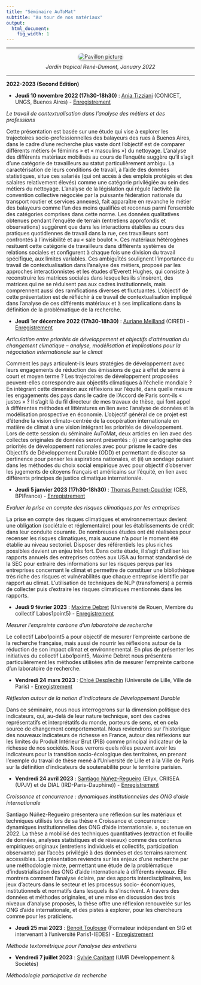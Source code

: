 ```yaml
---
title: "Séminaire AuToMat"
subtitle: "Au tour de nos matériaux"
output:
  html_document:
    fig_width: 1
---
```




<link rel="shortcut icon" href="favicon.ico">

----


<!---

<img src="images/pavillon_Indochine.jpg" align="right" width="440px"/>


<br clear="left"/>

![](images/pavillon_indo_modif.jpg)
--->

<style>
figure {
  text-align: center;
}

figcaption {
  margin-top: 10px;
}
</style>

<style>
  .rounded-image {
    border-radius: 10px; /* Ajoute des coins arrondis de 10 pixels */
    box-shadow: 0px 2px 4px rgba(0, 0, 0, 0.4); /* Ajoute une ombre de 2 pixels de hauteur et 4 pixels de flou */
  }
</style>

<p>
<div class="row">
<figure>
  <img alt="Pavillon picture" src="images/pavillon_indo_modif.jpg" class="rounded-image"/>
  <figcaption> <i>Jardin tropical René-Dumont, January 2022 </i> </figcaption>
</figure>
</div>
</p>



---

**2022-2023 (Second Edition)**


- **Jeudi 10 novembre 2022 (17h30-18h30)** : [Ania Tizziani](https://feminisationlabour.wordpress.com/members/dr-ania-tizziani-conicet/) (CONICET, UNGS, Buenos Aires) - [Enregistrement](https://www.youtube.com/watch?v=3s741WNgK50)

*Le travail de contextualisation dans l'analyse des métiers et des professions*

Cette présentation est basée sur une étude qui vise à explorer les trajectoires socio-professionnelles des balayeurs des rues à Buenos Aires, dans le cadre d'une recherche plus vaste dont l'objectif est de comparer différents métiers (« féminins » et « masculins ») du nettoyage. L'analyse des différents matériaux mobilisés au cours de l'enquête suggère qu'il s'agit d'une catégorie de travailleurs au statut particulièrement ambigu. La caractérisation de leurs conditions de travail, à l'aide des données statistiques, situe ces salariés (qui ont accès à des emplois protégés et des salaires relativement élevés) comme une catégorie privilégiée au sein des métiers du nettoyage. L'analyse de la législation qui régule l'activité (la convention collective négociée par la puissante fédération nationale du transport routier et services annexes), fait apparaître en revanche le métier des balayeurs comme l'un des moins qualifiés et reconnus parmi l'ensemble des catégories comprises dans cette norme. Les données qualitatives obtenues pendant l'enquête de terrain (entretiens approfondis et observations) suggèrent que dans les interactions établies au cours des pratiques quotidiennes de travail dans la rue, ces travailleurs sont confrontés à l'invisibilité et au « sale boulot ». Ces matériaux hétérogènes resituent cette catégorie de travailleurs dans différents systèmes de relations sociales et configurent à chaque fois une division du travail spécifique, aux limites variables. Ces ambiguïtés soulignent l'importance du travail de contextualisation dans l'analyse des métiers, proposé par les approches interactionnistes et les études d'Everett Hughes, qui consiste à reconstruire les matrices sociales dans lesquelles ils s'insèrent, des matrices qui ne se réduisent pas aux cadres institutionnels, mais comprennent aussi des ramifications diverses et fluctuantes. L'objectif de cette présentation est de réfléchir à ce travail de contextualisation impliqué dans l'analyse de ces différents matériaux et à ses implications dans la définition de la problématique de la recherche.


- **Jeudi 1er décembre 2022 (17h30-18h30)** : [Auriane Meilland](https://www.centre-cired.fr/auriane-meilland/) (CIRED) - [Enregistrement](https://youtu.be/_9mJWJy7K_g)

*Articulation entre priorités de développement et objectifs d’atténuation du changement climatique – analyse, modélisation et implications pour la négociation internationale sur le climat*


Comment les pays articulent-ils leurs stratégies de développement avec leurs engagements de réduction des émissions de gaz à effet de serre à court et moyen terme ? Les trajectoires de développement proposées peuvent-elles correspondre aux objectifs climatiques à l’échelle mondiale ? En intégrant cette dimension aux réflexions sur l’équité, dans quelle mesure les engagements des pays dans le cadre de l’Accord de Paris sont-ils « justes » ? Il s’agit là du fil directeur de mes travaux de thèse, qui font appel à différentes méthodes et littératures en lien avec l’analyse de données et la modélisation prospective en économie. L’objectif général de ce projet est d’étendre la vision climato-centrée de la coopération internationale en matière de climat à une vision intégrant les priorités de développement. Lors de cette session du séminaire AuToMat, deux articles en lien avec des collectes originales de données seront présentés : (i) une cartographie des priorités de développement nationales avec pour prisme le cadre des Objectifs de Développement Durable (ODD) et permettant de discuter sa pertinence pour penser les aspirations nationales, et (ii) un sondage puisant dans les méthodes du choix social empirique avec pour objectif d’observer les jugements de citoyens français et américains sur l’équité, en lien avec différents principes de justice climatique internationale.


- **Jeudi 5 janvier 2023 (17h30-18h30)** : [Thomas Pernet-Coudrier](https://fr.linkedin.com/in/thomaspernet) (CES, BPIFrance) - [Enregistrement](https://youtu.be/-x2FakRD2Wo)

*Evaluer la prise en compte des risques climatiques par les entreprises*


La prise en compte des risques climatiques et environnementaux devient une obligation (sociétale et réglementaire) pour les établissements de crédit dans leur conduite courante. De nombreuses études ont été réalisées pour recenser les risques climatiques, mais aucune n'a pour le moment été établie au niveau sectoriel. Disposer des référentiels les plus riches possibles devient un enjeu très fort. Dans cette étude, il s'agit d'utiliser les rapports annuels des entreprises cotées aux USA au format standardisé de la SEC pour extraire des informations sur les risques perçus par les entreprises concernant le climat et permettre de constituer une bibliothèque très riche des risques et vulnérabilités que chaque entreprise identifie par rapport au climat. L'utilisation de techniques de NLP (transfomers) a permis de collecter puis d'extraire les risques climatiques mentionnés dans les rapports.  


- **Jeudi 9 février 2023** : [Maxime Debret](https://www.researchgate.net/profile/Maxime-Debret) (Université de Rouen, Membre du collectif Labos1point5) - [Enregistrement](https://youtu.be/DLihvWmB6S0)

*Mesurer l'empreinte carbone d'un laboratoire de recherche*


Le collectif Labo1point5 a pour objectif de mesurer l'empreinte carbone de la recherche française, mais aussi de nourrir les réflexions autour de la réduction de son impact climat et environnemental. En plus de présenter les initiatives du collectif Labo1point5, Maxime Debret nous présentera particulièrement les méthodes utilisées afin de mesurer l'empreinte carbone d'un laboratoire de recherche. 


- **Vendredi 24 mars 2023** : [Chloé Desplechin](https://fr.linkedin.com/in/chloé-desplechin-0728bb143) (Université de Lille, Ville de Paris) - [Enregistrement](https://youtu.be/eyUd0i1kpR0)

*Réflexion autour de la notion d'indicateurs de Développement Durable*


Dans ce séminaire, nous nous interrogerons sur la dimension politique des indicateurs, qui, au-delà de leur nature technique, sont des cadres représentatifs et interprétatifs du monde, porteurs de sens, et en cela source de changement comportemental. Nous reviendrons sur l’historique des nouveaux indicateurs de richesse en France, autour des réflexions sur les limites du Produit Intérieur Brut (PIB) comme principal indicateur de la richesse de nos sociétés. Nous verrons quels rôles peuvent avoir les indicateurs pour la transition socio-écologique des territoires, en prenant l’exemple du travail de thèse mené à l’Université de Lille et à la Ville de Paris sur la définition d’indicateurs de soutenabilité pour le territoire parisien. 


- **Vendredi 24 avril 2023** : [Santiago Núñez-Regueiro](https://dial.ird.fr/membres/chercheurs-affilies/nunez-regueiro-santiago/)  (Ellyx, CRIISEA (UPJV) et de DIAL (IRD-Paris-Dauphine)) - [Enregistrement](https://youtu.be/ZUXO33oAGpI)

*Croissance et concurrence : dynamiques institutionnelles des ONG d'aide internationale*


Santiago Núñez-Regueiro présentera une réflexion sur les matériaux et techniques utilisés lors de sa thèse « Croissance et concurrence : dynamiques institutionnelles des ONG d’aide internationale. », soutenue en 2022. La thèse a mobilisé des techniques quantitatives (extraction et fouille de données, analyses statistiques et de réseaux) comme des contenus empiriques originaux (entretiens individuels et collectifs, participation observante) par l’accès privilégié à des données et des terrains rarement accessibles. La présentation reviendra sur les enjeux d’une recherche par une méthodologie mixte, permettant une étude de la problématique d’industrialisation des ONG d’aide internationale à différents niveaux. Elle montrera comment l’analyse éclaire, par des apports interdisciplinaires, les jeux d’acteurs dans le secteur et les processus socio- économiques, institutionnels et normatifs dans lesquels ils s’inscrivent. A travers des données et méthodes originales, et une mise en discussion des trois niveaux d’analyse proposés, la thèse offre une réflexion renouvelée sur les ONG d’aide internationale, et des pistes à explorer, pour les chercheurs comme pour les praticiens. 


- **Jeudi 25 mai 2023** : [Benoit Toulouse](https://etudes-africaines.cnrs.fr/annuaire-des-chercheurs/benoit-toulouse/) (Formateur indépendant en SIG et intervenant à l'université Paris1-IEDES) - [Enregistrement](https://youtu.be/TFQD50Dd9gQ)

*Méthode textométrique pour l’analyse des entretiens*

- **Vendredi 7 juillet 2023** : [Sylvie Capitant](https://www.pantheonsorbonne.fr/page-perso/scapitant) (UMR Développement & Sociétés)

*Méthodologie participative de recherche*